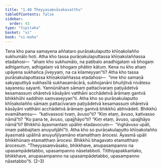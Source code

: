 ```yaml
---
title: "1.48 Theyyasaṃvāsakavatthu"
tableOfContents: false
sidebar:
  order: 43
type: "tipitaka"
basket: "vi"
book: "vi-maha"
---
```



<DynamicBreadcrumb />

<Division number="110" book="vi-maha">

<Paragraph number="483" book="vi-maha">
Tena kho pana samayena aññataro purāṇakulaputto khīṇakolañño sukhumālo hoti. Atha kho tassa purāṇakulaputtassa khīṇakolaññassa etadahosi—  “ahaṃ kho sukhumālo, na paṭibalo anadhigataṃ vā bhogaṃ adhigantuṃ, adhigataṃ vā bhogaṃ phātiṃ kātuṃ. Kena nu kho ahaṃ upāyena sukhañca jīveyyaṃ, na ca kilameyyan”ti? Atha kho tassa purāṇakulaputtassa khīṇakolaññassa etadahosi—  “ime kho samaṇā sakyaputtiyā sukhasīlā sukhasamācārā, subhojanāni bhuñjitvā nivātesu sayanesu sayanti. Yannūnāhaṃ sāmaṃ pattacīvaraṃ paṭiyādetvā kesamassuṃ ohāretvā kāsāyāni vatthāni acchādetvā ārāmaṃ gantvā bhikkhūhi saddhiṃ saṃvaseyyan”ti. Atha kho so purāṇakulaputto khīṇakolañño sāmaṃ pattacīvaraṃ paṭiyādetvā kesamassuṃ ohāretvā kāsāyāni vatthāni acchādetvā ārāmaṃ gantvā bhikkhū abhivādeti. Bhikkhū evamāhaṃsu—  “kativassosi tvaṃ, āvuso”ti? “Kiṃ etaṃ, āvuso, kativasso nāmā”ti? “Ko pana te, āvuso, upajjhāyo”ti? “Kiṃ etaṃ, āvuso, upajjhāyo nāmā”ti? Bhikkhū āyasmantaṃ upāliṃ etadavocuṃ—  “iṅghāvuso upāli, imaṃ pabbajitaṃ anuyuñjāhī”ti. Atha kho so purāṇakulaputto khīṇakolañño āyasmatā upālinā anuyuñjīyamāno etamatthaṃ ārocesi. Āyasmā upāli bhikkhūnaṃ etamatthaṃ ārocesi. Bhikkhū bhagavato etamatthaṃ ārocesuṃ. “Theyyasaṃvāsako, bhikkhave, anupasampanno na upasampādetabbo, upasampanno nāsetabboti. Titthiyapakkantako, bhikkhave, anupasampanno na upasampādetabbo, upasampanno nāsetabbo”ti. (2–3)
</Paragraph>
</Division>